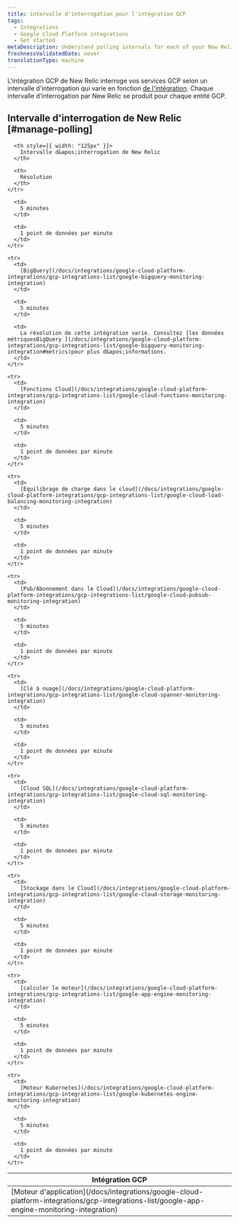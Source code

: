 ```yaml
---
title: intervalle d'interrogation pour l'intégration GCP
tags:
  - Integrations
  - Google Cloud Platform integrations
  - Get started
metaDescription: Understand polling intervals for each of your New Relic GCP integrations.
freshnessValidatedDate: never
translationType: machine
---
```


L&apos;intégration GCP de New Relic interroge vos services GCP selon un intervalle d&apos;interrogation qui varie en fonction [de l&apos;intégration](#manage-polling). Chaque intervalle d’interrogation par New Relic se produit pour chaque entité GCP.

## Intervalle d&apos;interrogation de New Relic [#manage-polling]

<table>
  <thead>
    <tr>
      <th style={{ width: "200px" }}>
        Intégration GCP
      </th>

      <th style={{ width: "125px" }}>
        Intervalle d&apos;interrogation de New Relic
      </th>

      <th>
        Résolution
      </th>
    </tr>
  </thead>

  <tbody>
    <tr>
      <td>
        [Moteur d&apos;application](/docs/integrations/google-cloud-platform-integrations/gcp-integrations-list/google-app-engine-monitoring-integration)
      </td>

      <td>
        5 minutes
      </td>

      <td>
        1 point de données par minute
      </td>
    </tr>

    <tr>
      <td>
        [BigQuery](/docs/integrations/google-cloud-platform-integrations/gcp-integrations-list/google-bigquery-monitoring-integration)
      </td>

      <td>
        5 minutes
      </td>

      <td>
        La résolution de cette intégration varie. Consultez [les données métriquesBigQuery ](/docs/integrations/google-cloud-platform-integrations/gcp-integrations-list/google-bigquery-monitoring-integration#metrics)pour plus d&apos;informations.
      </td>
    </tr>

    <tr>
      <td>
        [Fonctions Cloud](/docs/integrations/google-cloud-platform-integrations/gcp-integrations-list/google-cloud-functions-monitoring-integration)
      </td>

      <td>
        5 minutes
      </td>

      <td>
        1 point de données par minute
      </td>
    </tr>

    <tr>
      <td>
        [Équilibrage de charge dans le cloud](/docs/integrations/google-cloud-platform-integrations/gcp-integrations-list/google-cloud-load-balancing-monitoring-integration)
      </td>

      <td>
        5 minutes
      </td>

      <td>
        1 point de données par minute
      </td>
    </tr>

    <tr>
      <td>
        [Pub/Abonnement dans le Cloud](/docs/integrations/google-cloud-platform-integrations/gcp-integrations-list/google-cloud-pubsub-monitoring-integration)
      </td>

      <td>
        5 minutes
      </td>

      <td>
        1 point de données par minute
      </td>
    </tr>

    <tr>
      <td>
        [Clé à nuage](/docs/integrations/google-cloud-platform-integrations/gcp-integrations-list/google-cloud-spanner-monitoring-integration)
      </td>

      <td>
        5 minutes
      </td>

      <td>
        1 point de données par minute
      </td>
    </tr>

    <tr>
      <td>
        [Cloud SQL](/docs/integrations/google-cloud-platform-integrations/gcp-integrations-list/google-cloud-sql-monitoring-integration)
      </td>

      <td>
        5 minutes
      </td>

      <td>
        1 point de données par minute
      </td>
    </tr>

    <tr>
      <td>
        [Stockage dans le Cloud](/docs/integrations/google-cloud-platform-integrations/gcp-integrations-list/google-cloud-storage-monitoring-integration)
      </td>

      <td>
        5 minutes
      </td>

      <td>
        1 point de données par minute
      </td>
    </tr>

    <tr>
      <td>
        [calculer le moteur](/docs/integrations/google-cloud-platform-integrations/gcp-integrations-list/google-app-engine-monitoring-integration)
      </td>

      <td>
        5 minutes
      </td>

      <td>
        1 point de données par minute
      </td>
    </tr>

    <tr>
      <td>
        [Moteur Kubernetes](/docs/integrations/google-cloud-platform-integrations/gcp-integrations-list/google-kubernetes-engine-monitoring-integration)
      </td>

      <td>
        5 minutes
      </td>

      <td>
        1 point de données par minute
      </td>
    </tr>
  </tbody>
</table>